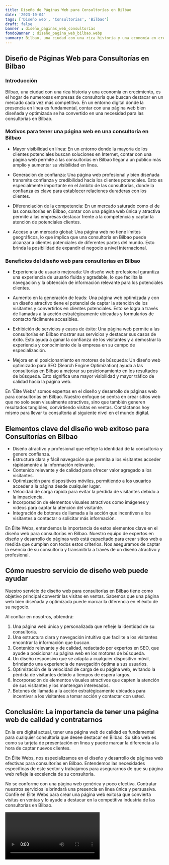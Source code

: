 ```yaml
---
title: Diseño de Páginas Web para Consultorías en Bilbao
date: '2023-10-04'
tags: ['Diseño web', 'Consultorías', 'Bilbao']
draft: false
banner : diseño_paginas_web_consultorías
fondoBanner : diseño_pagina_web_bilbao.webp
summary: Bilbao, una ciudad con una rica historia y una economía en crecimiento, es el hogar de numerosas empresas de consultoría que buscan destacar en un mercado cada vez más competitivo. En un entorno digital donde la presencia en línea es fundamental, contar con una página web bien diseñada y optimizada se ha convertido en una necesidad para las consultorías en Bilbao.
---
```


## Diseño de Páginas Web para Consultorías en Bilbao

### Introducción

Bilbao, una ciudad con una rica historia y una economía en crecimiento, es el hogar de numerosas empresas de consultoría que buscan destacar en un mercado cada vez más competitivo. En un entorno digital donde la presencia en línea es fundamental, contar con una página web bien diseñada y optimizada se ha convertido en una necesidad para las consultorías en Bilbao.

### Motivos para tener una página web en una consultoría en Bilbao

- Mayor visibilidad en línea: En un entorno donde la mayoría de los clientes potenciales buscan soluciones en Internet, contar con una página web permite a las consultorías en Bilbao llegar a un público más amplio y aumentar su visibilidad en línea.

- Generación de confianza: Una página web profesional y bien diseñada transmite confianza y credibilidad hacia los clientes potenciales. Esto es especialmente importante en el ámbito de las consultorías, donde la confianza es clave para establecer relaciones duraderas con los clientes.

- Diferenciación de la competencia: En un mercado saturado como el de las consultorías en Bilbao, contar con una página web única y atractiva permite a las empresas destacar frente a la competencia y captar la atención de potenciales clientes.

- Acceso a un mercado global: Una página web no tiene límites geográficos, lo que implica que una consultoría en Bilbao puede alcanzar a clientes potenciales de diferentes partes del mundo. Esto brinda la posibilidad de expandir el negocio a nivel internacional.

### Beneficios del diseño web para consultorías en Bilbao

- Experiencia de usuario mejorada: Un diseño web profesional garantiza una experiencia de usuario fluida y agradable, lo que facilita la navegación y la obtención de información relevante para los potenciales clientes.

- Aumento en la generación de leads: Una página web optimizada y con un diseño atractivo tiene el potencial de captar la atención de los visitantes y convertirlos en clientes potenciales. Esto se logra a través de llamadas a la acción estratégicamente ubicadas y formularios de contacto fácilmente accesibles.

- Exhibición de servicios y casos de éxito: Una página web permite a las consultorías en Bilbao mostrar sus servicios y destacar sus casos de éxito. Esto ayuda a ganar la confianza de los visitantes y a demostrar la experiencia y conocimiento de la empresa en su campo de especialización.

- Mejora en el posicionamiento en motores de búsqueda: Un diseño web optimizado para SEO (Search Engine Optimization) ayuda a las consultorías en Bilbao a mejorar su posicionamiento en los resultados de búsqueda. Esto significa una mayor visibilidad y mayor tráfico de calidad hacia la página web.

En 'Élite Webs' somos expertos en el diseño y desarrollo de páginas web para consultorías en Bilbao. Nuestro enfoque se centra en crear sitios web que no solo sean visualmente atractivos, sino que también generen resultados tangibles, convirtiendo visitas en ventas. Contáctanos hoy mismo para llevar tu consultoría al siguiente nivel en el mundo digital.

<GifSeo />

<Cta />

## Elementos clave del diseño web exitoso para Consultorías en Bilbao

- Diseño atractivo y profesional que refleje la identidad de la consultoría y genere confianza.
- Estructura clara y fácil navegación que permita a los visitantes acceder rápidamente a la información relevante.
- Contenido relevante y de calidad para ofrecer valor agregado a los visitantes.
- Optimización para dispositivos móviles, permitiendo a los usuarios acceder a la página desde cualquier lugar.
- Velocidad de carga rápida para evitar la pérdida de visitantes debido a la impaciencia.
- Incorporación de elementos visuales atractivos como imágenes y videos para captar la atención del visitante.
- Integración de botones de llamada a la acción que incentiven a los visitantes a contactar o solicitar más información.

En Élite Webs, entendemos la importancia de estos elementos clave en el diseño web para consultorías en Bilbao. Nuestro equipo de expertos en diseño y desarrollo de páginas web está capacitado para crear sitios web a medida que cumplan con todos estos criterios. Nos aseguramos de captar la esencia de su consultoría y transmitirla a través de un diseño atractivo y profesional. 

## Cómo nuestro servicio de diseño web puede ayudar

Nuestro servicio de diseño web para consultorías en Bilbao tiene como objetivo principal convertir las visitas en ventas. Sabemos que una página web bien diseñada y optimizada puede marcar la diferencia en el éxito de su negocio. 

Al confiar en nosotros, obtendrá:

1. Una página web única y personalizada que refleje la identidad de su consultoría.
2. Una estructura clara y navegación intuitiva que facilite a los visitantes encontrar la información que buscan.
3. Contenido relevante y de calidad, redactado por expertos en SEO, que ayude a posicionar su página web en los motores de búsqueda.
4. Un diseño responsivo que se adapta a cualquier dispositivo móvil, brindando una experiencia de navegación óptima a sus usuarios.
5. Optimización de la velocidad de carga de su página web, evitando la pérdida de visitantes debido a tiempos de espera largos.
6. Incorporación de elementos visuales atractivos que capten la atención de sus visitantes y los mantengan interesados.
7. Botones de llamada a la acción estratégicamente ubicados para incentivar a los visitantes a tomar acción y contactar con usted.

## Conclusión: La importancia de tener una página web de calidad y contratarnos

En la era digital actual, tener una página web de calidad es fundamental para cualquier consultoría que desee destacar en Bilbao. Su sitio web es como su tarjeta de presentación en línea y puede marcar la diferencia a la hora de captar nuevos clientes.

En Élite Webs, nos especializamos en el diseño y desarrollo de páginas web efectivas para consultorías en Bilbao. Entendemos las necesidades específicas de este sector y trabajamos para asegurarnos de que su página web refleje la excelencia de su consultoría.

No se conforme con una página web genérica y poco efectiva. Contratar nuestros servicios le brindará una presencia en línea única y persuasiva. Confíe en Élite Webs para crear una página web exitosa que convierta visitas en ventas y lo ayude a destacar en la competitiva industria de las consultorías en Bilbao.

<Video />

<CtaBot job='Consultorías' city='Bilbao'/>

<Gmaps query='Bilbao+españa+maps' />